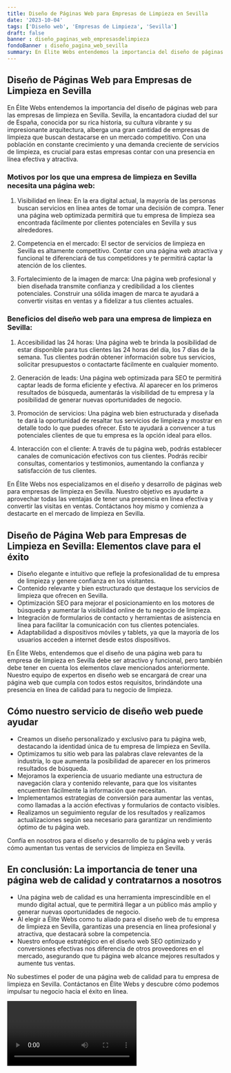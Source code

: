 ```yaml
---
title: Diseño de Páginas Web para Empresas de Limpieza en Sevilla
date: '2023-10-04'
tags: ['Diseño web', 'Empresas de Limpieza', 'Sevilla']
draft: false
banner : diseño_paginas_web_empresasdelimpieza
fondoBanner : diseño_pagina_web_sevilla
summary: En Élite Webs entendemos la importancia del diseño de páginas web para las empresas de limpieza en Sevilla. Sevilla, la encantadora ciudad del sur de España, conocida por su rica historia, su cultura vibrante y su impresionante arquitectura, alberga una gran cantidad de empresas de limpieza que buscan destacarse en un mercado competitivo. Con una población en constante crecimiento y una demanda creciente de servicios de limpieza, es crucial para estas empresas contar con una presencia en línea efectiva y atractiva.
---
```


## Diseño de Páginas Web para Empresas de Limpieza en Sevilla

En Élite Webs entendemos la importancia del diseño de páginas web para las empresas de limpieza en Sevilla. Sevilla, la encantadora ciudad del sur de España, conocida por su rica historia, su cultura vibrante y su impresionante arquitectura, alberga una gran cantidad de empresas de limpieza que buscan destacarse en un mercado competitivo. Con una población en constante crecimiento y una demanda creciente de servicios de limpieza, es crucial para estas empresas contar con una presencia en línea efectiva y atractiva.

### Motivos por los que una empresa de limpieza en Sevilla necesita una página web:

1. Visibilidad en línea: En la era digital actual, la mayoría de las personas buscan servicios en línea antes de tomar una decisión de compra. Tener una página web optimizada permitirá que tu empresa de limpieza sea encontrada fácilmente por clientes potenciales en Sevilla y sus alrededores.

2. Competencia en el mercado: El sector de servicios de limpieza en Sevilla es altamente competitivo. Contar con una página web atractiva y funcional te diferenciará de tus competidores y te permitirá captar la atención de los clientes.

3. Fortalecimiento de la imagen de marca: Una página web profesional y bien diseñada transmite confianza y credibilidad a los clientes potenciales. Construir una sólida imagen de marca te ayudará a convertir visitas en ventas y a fidelizar a tus clientes actuales.

### Beneficios del diseño web para una empresa de limpieza en Sevilla:

1. Accesibilidad las 24 horas: Una página web te brinda la posibilidad de estar disponible para tus clientes las 24 horas del día, los 7 días de la semana. Tus clientes podrán obtener información sobre tus servicios, solicitar presupuestos o contactarte fácilmente en cualquier momento.

2. Generación de leads: Una página web optimizada para SEO te permitirá captar leads de forma eficiente y efectiva. Al aparecer en los primeros resultados de búsqueda, aumentarás la visibilidad de tu empresa y la posibilidad de generar nuevas oportunidades de negocio.

3. Promoción de servicios: Una página web bien estructurada y diseñada te dará la oportunidad de resaltar tus servicios de limpieza y mostrar en detalle todo lo que puedes ofrecer. Esto te ayudará a convencer a tus potenciales clientes de que tu empresa es la opción ideal para ellos.

4. Interacción con el cliente: A través de tu página web, podrás establecer canales de comunicación efectivos con tus clientes. Podrás recibir consultas, comentarios y testimonios, aumentando la confianza y satisfacción de tus clientes.

En Élite Webs nos especializamos en el diseño y desarrollo de páginas web para empresas de limpieza en Sevilla. Nuestro objetivo es ayudarte a aprovechar todas las ventajas de tener una presencia en línea efectiva y convertir las visitas en ventas. Contáctanos hoy mismo y comienza a destacarte en el mercado de limpieza en Sevilla.

<GifSeo />

<Cta />

## **Diseño de Página Web para Empresas de Limpieza en Sevilla: Elementos clave para el éxito**

- Diseño elegante e intuitivo que refleje la profesionalidad de tu empresa de limpieza y genere confianza en los visitantes.
- Contenido relevante y bien estructurado que destaque los servicios de limpieza que ofrecen en Sevilla.
- Optimización SEO para mejorar el posicionamiento en los motores de búsqueda y aumentar la visibilidad online de tu negocio de limpieza.
- Integración de formularios de contacto y herramientas de asistencia en línea para facilitar la comunicación con tus clientes potenciales.
- Adaptabilidad a dispositivos móviles y tablets, ya que la mayoría de los usuarios acceden a internet desde estos dispositivos.

En Élite Webs, entendemos que el diseño de una página web para tu empresa de limpieza en Sevilla debe ser atractivo y funcional, pero también debe tener en cuenta los elementos clave mencionados anteriormente. Nuestro equipo de expertos en diseño web se encargará de crear una página web que cumpla con todos estos requisitos, brindándote una presencia en línea de calidad para tu negocio de limpieza.

## **Cómo nuestro servicio de diseño web puede ayudar**

- Creamos un diseño personalizado y exclusivo para tu página web, destacando la identidad única de tu empresa de limpieza en Sevilla.
- Optimizamos tu sitio web para las palabras clave relevantes de la industria, lo que aumenta la posibilidad de aparecer en los primeros resultados de búsqueda.
- Mejoramos la experiencia de usuario mediante una estructura de navegación clara y contenido relevante, para que los visitantes encuentren fácilmente la información que necesitan.
- Implementamos estrategias de conversión para aumentar las ventas, como llamadas a la acción efectivas y formularios de contacto visibles.
- Realizamos un seguimiento regular de los resultados y realizamos actualizaciones según sea necesario para garantizar un rendimiento óptimo de tu página web.

Confía en nosotros para el diseño y desarrollo de tu página web y verás cómo aumentan tus ventas de servicios de limpieza en Sevilla.

## **En conclusión: La importancia de tener una página web de calidad y contratarnos a nosotros**

- Una página web de calidad es una herramienta imprescindible en el mundo digital actual, que te permitirá llegar a un público más amplio y generar nuevas oportunidades de negocio.
- Al elegir a Élite Webs como tu aliado para el diseño web de tu empresa de limpieza en Sevilla, garantizas una presencia en línea profesional y atractiva, que destacará sobre la competencia.
- Nuestro enfoque estratégico en el diseño web SEO optimizado y conversiones efectivas nos diferencia de otros proveedores en el mercado, asegurando que tu página web alcance mejores resultados y aumente tus ventas.

No subestimes el poder de una página web de calidad para tu empresa de limpieza en Sevilla. Contáctanos en Élite Webs y descubre cómo podemos impulsar tu negocio hacia el éxito en línea.

<Video />

<CtaBot job='Empresas de Limpieza' city='Sevilla'/>

<Gmaps query='Sevilla+españa+maps' />